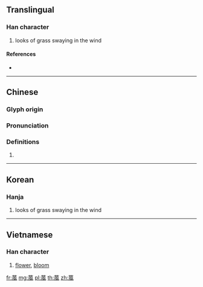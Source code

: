 {{character info/new}}
==Translingual==

===Han character===
{{Han char|rn=140|rad=艸|as=09|sn=15|four=|canj=THNI,XTHNI|ids=⿱艹風}}

# looks of grass swaying in the wind

====References====
* {{Han ref|kx=1047.020|dkj=31466|dj=1508.050|hdz=53253.100|uh=847B|ud=33915}}

----

==Chinese==
{{zh-forms|s=𬜥}}

===Glyph origin===
{{Han etym}}

===Pronunciation===
{{zh-pron
|m=lán
|mc=y
|oc=y
|cat=
}}

===Definitions===
{{zh-hanzi}}

# {{rfdef|zh}}

----

==Korean==

===Hanja===
{{ko-hanja|hangeul=[[람]]>[[남]]|eumhun=|rv=ram>nam|mr=ram>nam|y=lam>nam}}

# looks of grass swaying in the wind

----

==Vietnamese==

===Han character===
{{vi-hantu|[[bông]]|rs=艸09}}

# [[flower]], [[bloom]]
[[fr:葻]]
[[mg:葻]]
[[pl:葻]]
[[th:葻]]
[[zh:葻]]